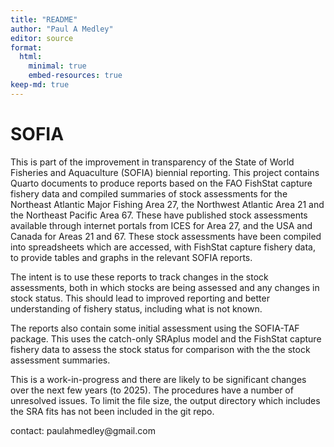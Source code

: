```yaml
---
title: "README"
author: "Paul A Medley"
editor: source
format:
  html:
    minimal: true
    embed-resources: true
keep-md: true
---
```


# SOFIA

This is part of the improvement in transparency of the State of World Fisheries and Aquaculture (SOFIA) biennial reporting. This project contains Quarto documents to produce reports based on the FAO FishStat capture fishery data and compiled summaries of stock assessments for the Northeast Atlantic Major Fishing Area 27, the Northwest Atlantic Area 21 and the Northeast Pacific Area 67. These have published stock assessments available through internet portals from ICES for Area 27, and the USA and Canada for Areas 21 and 67. These stock assessments have been compiled into spreadsheets which are accessed, with FishStat capture fishery data, to provide tables and graphs in the relevant SOFIA reports.

The intent is to use these reports to track changes in the stock assessments, both in which stocks are being assessed and any changes in stock status. This should lead to improved reporting and better understanding of fishery status, including what is not known.

The reports also contain some initial assessment using the SOFIA-TAF package. This uses the catch-only SRAplus model and the FishStat capture fishery data to assess the stock status for comparison with the the stock assessment summaries.  

This is a work-in-progress and there are likely to be significant changes over the next few years (to 2025). The procedures have a number of unresolved issues. To limit the file size, the output directory which includes the SRA fits has not been included in the git repo. 

contact: paulahmedley@gmail.com
